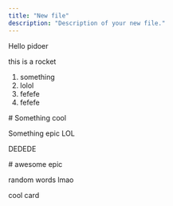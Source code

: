 ```yaml
---
title: "New file"
description: "Description of your new file."
---
```


Hello pidoer

<Icon icon="rocket-launch" /> this is a rocket

1. something
2. lolol
3. fefefe
4. fefefe

<Info>
  # Something cool

  Something epic LOL

  DEDEDE
</Info>


<Check>
  # awesome epic

  random words lmao
</Check>


<Card title="New Card" icon="sparkles">
  cool card
</Card>
